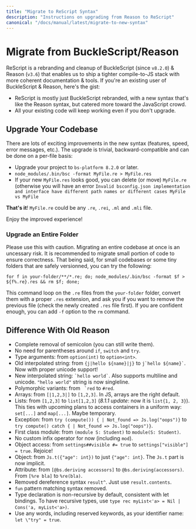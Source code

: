 ```yaml
---
title: "Migrate to ReScript Syntax"
description: "Instructions on upgrading from Reason to ReScript"
canonical: "/docs/manual/latest/migrate-to-new-syntax"
---
```


# Migrate from BuckleScript/Reason

ReScript is a rebranding and cleanup of BuckleScript (since `v8.2.0`) & Reason (`v3.6`) that enables us to ship a tighter compile-to-JS stack with more coherent documentation & tools. If you're an existing user of BuckleScript & Reason, here's the gist:

- ReScript is mostly just BuckleScript rebranded, with a new syntax that's like the Reason syntax, but catered more toward the JavaScript crowd.
- All your existing code will keep working even if you don't upgrade.

## Upgrade Your Codebase

There are lots of exciting improvements in the new syntax (features, speed, error messages, etc.). The upgrade is trivial, backward-compatible and can be done on a per-file basis:

- Upgrade your project to `bs-platform 8.2.0` or later.
- `node_modules/.bin/bsc -format MyFile.re > MyFile.res`
- If your new `MyFile.res` looks good, you can delete (or move) `MyFile.re` (otherwise you will have an error `Invalid bsconfig.json implementation and interface have different path names or different cases MyFile vs MyFile`

**That's it**! `MyFile.re` could be any `.re`, `.rei`, `.ml` and `.mli` file.

Enjoy the improved experience!

### Upgrade an Entire Folder

Please use this with caution. Migrating an entire codebase at once is an uncessary risk.
It is recommended to migrate small portion of code to ensure correctness.
That being said, for small codebases or some tiny folders that are safely versionned, you can try the following:

```console
for f in your-folder/**/*.re; do; node_modules/.bin/bsc -format $f > ${f%.re}.res && rm $f; done;
```

This command loop on the `.re` files from the `your-folder` folder, convert them with a proper `.res` extension, and ask you if you want to remove the previous file (check the newly created `.res` file first). If you are confident enough, you can add `-f` option to the `rm` command.

## Difference With Old Reason

- Complete removal of semicolon (you can still write them).
- No need for parentheses around `if`, `switch` and `try`.
- Type arguments: from `option(int)` to `option<int>`.
- Old interpolated string: from `{j|hello ${name}|j}` to `` j`hello ${name}` ``. Now with proper unicode support!
- New interpolated string: `` `hello world` ``. Also supports multiline and unicode. `"hello world"` string is now singleline.
- Polymorphic variants: from `` `red`` to `#red`.
- Arrays: from `[|1,2,3|]` to `[1,2,3]`. In JS, arrays are the right default.
- Lists: from `[1,2,3]` to `list[1,2,3]` (_8.1.1 update_: now it is `list{1, 2, 3}`). This ties with upcoming plans to access containers in a uniform way: `set[...]` and `map[...]`. Maybe temporary.
- Exception: from `try (compute()) { | Not_found => Js.log("oops")}` to `try compute() catch { | Not_found => Js.log("oops")}`.
- First class module: from `(module S: Student)` to `module(S: Student)`.
- No custom infix operator for now (including `mod`).
- Object access: from `settings##visible #= true` to `settings["visible"] = true`. Rejoice!
- Object: from `Js.t({"age": int})` to just `{"age": int}`. The `Js.t` part is now implicit.
- Attribute: from `[@bs.deriving accessors]` to `@bs.deriving(accessors)`. From `[%re bla]` to `%re(bla)`.
- Removed dereference syntax `result^`. Just use `result.contents`.
- `fun` pattern matching syntax removed.
- Type declaration is non-recursive by default, consistent with let bindings. To have recursive types, use `type rec myList<'a> = Nil | Cons('a, myList<'a>)`.
- Use any words, including reserved keywords, as your identifier name: `let \"try" = true`.
